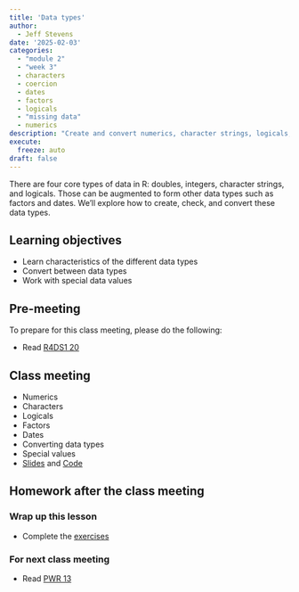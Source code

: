 ```yaml
---
title: 'Data types'
author:
  - Jeff Stevens
date: '2025-02-03'
categories: 
  - "module 2"
  - "week 3"
  - characters
  - coercion
  - dates
  - factors
  - logicals
  - "missing data"
  - numerics
description: "Create and convert numerics, character strings, logicals, factors, and dates."
execute:
  freeze: auto
draft: false
---
```


There are four core types of data in R: doubles, integers, character strings, and logicals. Those can be augmented to form other data types such as factors and dates. We'll explore how to create, check, and convert these data types.

## Learning objectives

* Learn characteristics of the different data types
* Convert between data types
* Work with special data values
 

## Pre-meeting

To prepare for this class meeting, please do the following:

* Read [R4DS1 20](https://r4ds.had.co.nz/vectors.html){target='_blank'}

## Class meeting

* Numerics
* Characters
* Logicals
* Factors
* Dates
* Converting data types
* Special values
* [Slides](../../slides/06_datatypes.qmd){target="_blank"} and [Code](../../code/06_datatypes.html){target="_blank"}

## Homework after the class meeting
### Wrap up this lesson

* Complete the [exercises](https://its-ianr-shiny.unl.edu/users/jstevens5/dpavir2025/06_datatypes/){target='_blank'}

### For next class meeting

* Read [PWR 13](https://swcarpentry.github.io/r-novice-inflammation/13-supp-data-structures.html){target='_blank'}
